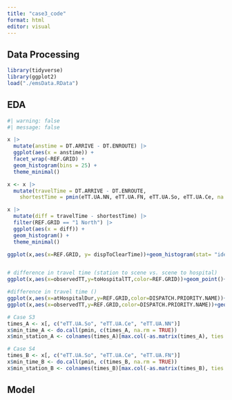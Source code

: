 ```yaml
---
title: "case3_code"
format: html
editor: visual
---
```


## Data Processing

```r
library(tidyverse)
library(ggplot2)
load("./emsData.RData")
```

## EDA

```r
#| warning: false
#| message: false

x |>
  mutate(anstime = DT.ARRIVE - DT.ENROUTE) |>
  ggplot(aes(x = anstime)) +
  facet_wrap(~REF.GRID) +
  geom_histogram(bins = 25) +
  theme_minimal()

```

```r
x <- x |>
  mutate(travelTime = DT.ARRIVE - DT.ENROUTE,
    shortestTime = pmin(eTT.UA.NN, eTT.UA.FN, eTT.UA.So, eTT.UA.Ce, na.rm = TRUE))

x |>
  mutate(diff = travelTime - shortestTime) |>
  filter(REF.GRID == "1 North") |>
  ggplot(aes(x = diff)) +
  geom_histogram() +
  theme_minimal()

```

```r
ggplot(x,aes(x=REF.GRID, y= dispToClearTime))+geom_histogram(stat= "identity",position="dodge")


# difference in travel time (station to scene vs. scene to hospital)
ggplot(x,aes(x=observedTT,y=toHospitalTT,color=REF.GRID))+geom_point()+geom_smooth()

#difference in travel time ()
ggplot(x,aes(x=atHospitalDur,y=REF.GRID,color=DISPATCH.PRIORITY.NAME))+geom_boxplot()
ggplot(x,aes(x=observedTT,y=REF.GRID,color=DISPATCH.PRIORITY.NAME))+geom_boxplot()

```

```r
# Case S3
times_A <- x[, c("eTT.UA.So", "eTT.UA.Ce", "eTT.UA.NN")]
x$min_time_A <- do.call(pmin, c(times_A, na.rm = TRUE))
x$min_station_A <- colnames(times_A)[max.col(-as.matrix(times_A), ties.method = "first")]

# Case S4
times_B <- x[, c("eTT.UA.So", "eTT.UA.Ce", "eTT.UA.FN")]
x$min_time_B <- do.call(pmin, c(times_B, na.rm = TRUE))
x$min_station_B <- colnames(times_B)[max.col(-as.matrix(times_B), ties.method = "first")]
```

## Model
